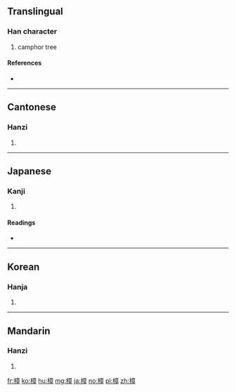 ==Translingual==

===Han character===
{{Han char|rn=75|rad=木|as=11|sn=15|four=40946|canj=DYTJ}}

# camphor tree

====References====
* {{Han ref|kx=0550.210|dkj=15451|dj=0939.010|hdz=21284.020|uh=6A1F|ud=27167|bh=BCCC|bd=48332}}

----

==Cantonese==

===Hanzi===
{{yue-hanzi|jyut=|y=jeung1}}

# {{defn|lang=yue|sort=木11}}

----

==Japanese==

===Kanji===
{{ja-kanji|grade=|rs=木11}}

# {{defn|lang=ja|sort=木11}}

====Readings====
* {{ja-readings|on=[[しょう]] (shō)|kun=[[くす]] (kusu)}}

----

==Korean==

===Hanja===
{{ko-hanja|hangeul=장|eumhun=|rv=jang|mr=chang|y=cang}}

# {{defn|lang=ko|sort=木11}}

----

==Mandarin==

===Hanzi===
{{cmn-hanzi|pin=[[zhāng]] ([[zhang1]])|wg=chang<sup>1</sup>}}

# {{defn|lang=cmn|sort=木11}}

[[fr:樟]]
[[ko:樟]]
[[hu:樟]]
[[mg:樟]]
[[ja:樟]]
[[no:樟]]
[[pl:樟]]
[[zh:樟]]